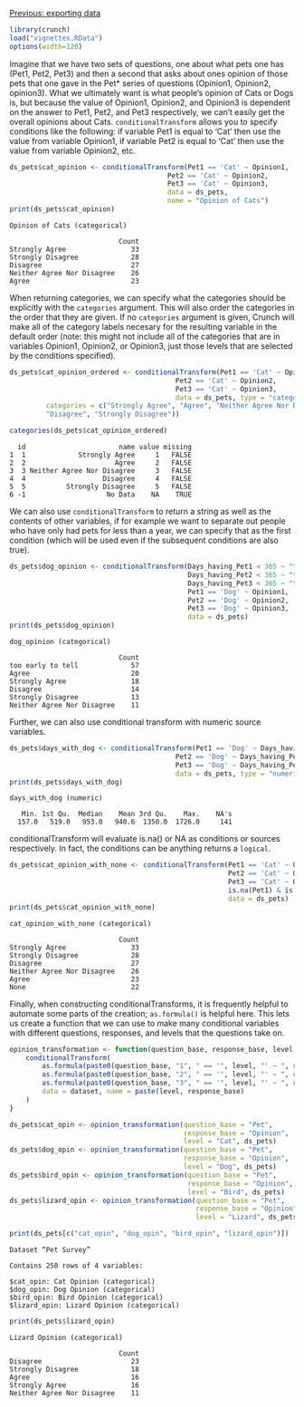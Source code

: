 <!--
    %\VignetteEngine{knitr::knitr}
    %\VignetteIndexEntry{Datasets: creating, loading, and manipulating}
-->
    
[Previous: exporting data](export.html)
```r
library(crunch)
load("vignettes.RData")
options(width=120)
```

Imagine that we have two sets of questions, one about what pets one has 
(Pet1, Pet2, Pet3) and then a second that asks about ones opinion of those
 pets that one gave in the Pet* series of questions (Opinion1, Opinion2, 
opinion3). What we ultimately want is what people's opinion of Cats or 
Dogs is, but because the value of Opinion1, Opinion2, and Opinion3 is 
dependent on the answer to Pet1, Pet2, and Pet3 respectively, we can't 
easily get the overall opinions about Cats. `conditionalTransform` allows 
you to specify conditions like the following: if variable Pet1 is equal to
'Cat' then use the value from variable Opinion1, if variable Pet2 is 
equal to 'Cat' then use the value from variable Opinion2, etc.
```r
ds_pets$cat_opinion <- conditionalTransform(Pet1 == 'Cat' ~ Opinion1,
                                       Pet2 == 'Cat' ~ Opinion2,
                                       Pet3 == 'Cat' ~ Opinion3, 
                                       data = ds_pets,
                                       name = "Opinion of Cats")
print(ds_pets$cat_opinion)
```

```
Opinion of Cats (categorical)

                           Count
Strongly Agree                33
Strongly Disagree             28
Disagree                      27
Neither Agree Nor Disagree    26
Agree                         23
```

When returning categories, we can specify what the categories should be 
explicitly with the `categories` argument. This will also order the 
categories in the order that they are given. If no `categories` argument is
given, Crunch will make all of the category labels necesary for the 
resulting variable in the default order (note: this might not include all 
of the categories that are in variables Opinion1, Opinion2, or Opinion3, 
just those levels that are selected by the conditions specified).

```r
ds_pets$cat_opinion_ordered <- conditionalTransform(Pet1 == 'Cat' ~ Opinion1,
                                         Pet2 == 'Cat' ~ Opinion2,
                                         Pet3 == 'Cat' ~ Opinion3,
                                         data = ds_pets, type = "categorical",
         categories = c("Strongly Agree", "Agree", "Neither Agree Nor Disagree",
         "Disagree", "Strongly Disagree"))

categories(ds_pets$cat_opinion_ordered)
```

```
  id                       name value missing
1  1             Strongly Agree     1   FALSE
2  2                      Agree     2   FALSE
3  3 Neither Agree Nor Disagree     3   FALSE
4  4                   Disagree     4   FALSE
5  5          Strongly Disagree     5   FALSE
6 -1                    No Data    NA    TRUE
```

We can also use `conditionalTransform` to return a string as well as the
contents of other variables, if for example we want to separate out people
who have only had pets for less than a year, we can specify that as the
first condition (which will be used even if the subsequent conditions are
also true).

```r
ds_pets$dog_opinion <- conditionalTransform(Days_having_Pet1 < 365 ~ "too early to tell",
                                            Days_having_Pet2 < 365 ~ "too early to tell",
                                            Days_having_Pet3 < 365 ~ "too early to tell",
                                            Pet1 == 'Dog' ~ Opinion1,
                                            Pet2 == 'Dog' ~ Opinion2,
                                            Pet3 == 'Dog' ~ Opinion3,
                                            data = ds_pets)
print(ds_pets$dog_opinion)
```

```
dog_opinion (categorical)

                           Count
too early to tell             57
Agree                         20
Strongly Agree                18
Disagree                      14
Strongly Disagree             13
Neither Agree Nor Disagree    11
```
Further, we can also use conditional transform with numeric source variables.

```r
ds_pets$days_with_dog <- conditionalTransform(Pet1 == 'Dog' ~ Days_having_Pet1,
                                         Pet2 == 'Dog' ~ Days_having_Pet2,
                                         Pet3 == 'Dog' ~ Days_having_Pet3,
                                         data = ds_pets, type = "numeric")
print(ds_pets$days_with_dog)
```
```
days_with_dog (numeric)

   Min. 1st Qu.  Median    Mean 3rd Qu.    Max.    NA's 
  157.0   519.0   953.0   940.6  1350.0  1726.0     141 
```

conditionalTransform will evaluate is.na() or NA as conditions or sources 
respectively. In fact, the conditions can be anything returns a `logical`.

```r
ds_pets$cat_opinion_with_none <- conditionalTransform(Pet1 == 'Cat' ~ Opinion1,
                                                      Pet2 == 'Cat' ~ Opinion2,
                                                      Pet3 == 'Cat' ~ Opinion3,
                                                      is.na(Pet1) & is.na(Pet2) & is.na(Pet3) ~ "None",
                                                      data = ds_pets)
print(ds_pets$cat_opinion_with_none)
```

```
cat_opinion_with_none (categorical)

                           Count
Strongly Agree                33
Strongly Disagree             28
Disagree                      27
Neither Agree Nor Disagree    26
Agree                         23
None                          22
```

Finally, when constructing conditionalTransforms, it is frequently helpful 
to automate some parts of the creation; `as.formula()` is helpful here. 
This lets us create a function that we can use to make many conditional 
variables with different questions, responses, and levels that the 
questions take on. 

```r
opinion_transformation <- function(question_base, response_base, level, dataset) {
    conditionalTransform(
        as.formula(paste0(question_base, "1", " == '", level, "' ~ ", response_base, "1")),
        as.formula(paste0(question_base, "2", " == '", level, "' ~ ", response_base, "2")),
        as.formula(paste0(question_base, "3", " == '", level, "' ~ ", response_base, "3")),
        data = dataset, name = paste(level, response_base)
    )
}

ds_pets$cat_opin <- opinion_transformation(question_base = "Pet",
                                           response_base = "Opinion",
                                           level = "Cat", ds_pets)
ds_pets$dog_opin <- opinion_transformation(question_base = "Pet",
                                           response_base = "Opinion",
                                           level = "Dog", ds_pets)
ds_pets$bird_opin <- opinion_transformation(question_base = "Pet",
                                            response_base = "Opinion",
                                            level = "Bird", ds_pets)
ds_pets$lizard_opin <- opinion_transformation(question_base = "Pet",
                                              response_base = "Opinion",
                                              level = "Lizard", ds_pets)

print(ds_pets[c("cat_opin", "dog_opin", "bird_opin", "lizard_opin")])
```

```
Dataset “Pet Survey”

Contains 250 rows of 4 variables:

$cat_opin: Cat Opinion (categorical)
$dog_opin: Dog Opinion (categorical)
$bird_opin: Bird Opinion (categorical)
$lizard_opin: Lizard Opinion (categorical)
```

```r
print(ds_pets$lizard_opin)
```
```
Lizard Opinion (categorical)

                           Count
Disagree                      23
Strongly Disagree             18
Agree                         16
Strongly Agree                16
Neither Agree Nor Disagree    11
```